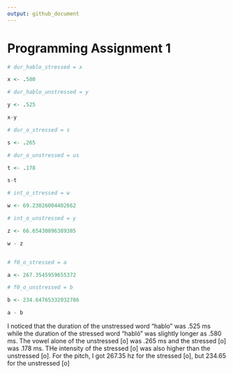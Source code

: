 ```yaml
---
output: github_document
---
```


# Programming Assignment 1

```r

# dur_hablo_stressed = x

x <- .580

# dur_hablo_unstressed = y

y <- .525

x-y

# dur_o_stressed = s

s <- .265

# dur_o_unstressed = us

t <- .178

s-t

# int_o_stressed = w

w <- 69.23026004402662

# int_o_unstressed = y

z <- 66.65430896389385

w - z


# f0_o_stressed = a 

a <- 267.3545959655372 

# f0_o_unstressed = b

b <- 234.64765332032786 

a - b
```

I noticed that the duration of the unstressed word "hablo" was .525 ms while the duration of the stressed word "habló" was slightly longer as .580 ms. The vowel alone of the unstressed [o] was .265 ms and the stressed [o] was .178 ms. THe intensity of the stressed [o] was also higher than the unstressed [o]. For the pitch, I got 267.35 hz for the stressed [o], but 234.65 for the unstressed [o]

